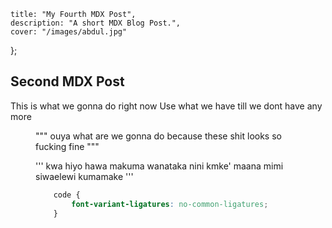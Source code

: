     title: "My Fourth MDX Post",
    description: "A short MDX Blog Post.",
    cover: "/images/abdul.jpg"
};

##  Second MDX Post

This is what we gonna do right now 
Use what we have till we dont have any more 


<Figure 
    src="/images/images.jpeg" 
    alt="MotherFuckers Been Doing Good till Tommorrow"
    width={1600}
    height={900} 
/>
"""
ouya what are we gonna do 
because these shit looks so fucking fine 
"""

'''
    kwa hiyo hawa makuma wanataka nini kmke'
    maana mimi siwaelewi kumamake 
'''

```css
    code {
        font-variant-ligatures: no-common-ligatures;
    }
``` 